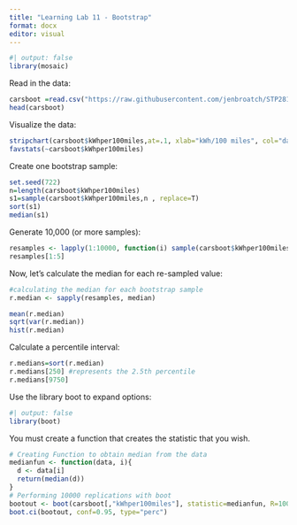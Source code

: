 ---
title: "Learning Lab 11 - Bootstrap"
format: docx
editor: visual
---

```{r}
#| output: false
library(mosaic)
```

Read in the data:

```{r}
carsboot =read.csv("https://raw.githubusercontent.com/jenbroatch/STP281/master/carsboot.csv") 
head(carsboot)
```

Visualize the data:

```{r}
stripchart(carsboot$kWhper100miles,at=.1, xlab="kWh/100 miles", col="darkgreen", method = "stack", offset = .5, pch=19)
favstats(~carsboot$kWhper100miles)
```

Create one bootstrap sample:

```{r}
set.seed(722)
n=length(carsboot$kWhper100miles)
s1=sample(carsboot$kWhper100miles,n , replace=T)
sort(s1)
median(s1)
```

Generate 10,000 (or more samples):

```{r}
resamples <- lapply(1:10000, function(i) sample(carsboot$kWhper100miles, replace = T))
resamples[1:5]
```

Now, let's calculate the median for each re-sampled value:

```{r}
#calculating the median for each bootstrap sample
r.median <- sapply(resamples, median)

mean(r.median)
sqrt(var(r.median))
hist(r.median)
```

Calculate a percentile interval:

```{r}
r.medians=sort(r.median)
r.medians[250] #represents the 2.5th percentile
r.medians[9750]
```

Use the library boot to expand options:

```{r}
#| output: false
library(boot) 
```

You must create a function that creates the statistic that you wish.

```{r}
# Creating Function to obtain median from the data
medianfun <- function(data, i){
  d <- data[i]
  return(median(d))   
}
# Performing 10000 replications with boot 
bootout <- boot(carsboot[,"kWhper100miles"], statistic=medianfun, R=10000)
boot.ci(bootout, conf=0.95, type="perc")
```
